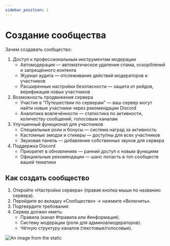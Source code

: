 ```yaml
---
sidebar_position: 1
---
```


# Создание сообщества

Зачем создавать сообщество:
1. Доступ к профессиональным инструментам модерации
    - Автомодерация — автоматическое удаление спама, оскорблений и запрещённого контента
    - Журнал аудита — отслеживание действий модераторов и участников
    - Расширенные настройки безопасности — защита от рейдов, верификация новых участников
2. Возможность продвижения сервера
    - Участие в "Путешествии по серверам" — ваш сервер могут найти новые участники через рекомендации Discord
    - Аналитика вовлечённости — статистика по активности, количеству сообщений, голосовым каналам
3. Улучшенный функционал для участников
    - Специальные роли и бонусы — система наград за активность
    - Кастомные эмодзи и стикеры — доступны для всех участников
    - Звуковая панель — добавление собственных звуков для сервера
4. Поддержка Discord
    - Приоритет в обновлениях — ранний доступ к новым функциям
    - Официальные рекомендации — шанс попасть в топ сообществ вашей тематики

## Как создать сообщество

1. Откройте «Настройки сервера» (правая кнопка мыши по названию сервера).
2. Перейдите во вкладку «Сообщество» → нажмите «Включить».
3. Подтвердите требования:
4. Сервер должен иметь:
    - Правила (канал #правила или #информация).
    - Систему модерации (роли для админов/модераторов).
    - Чёткую структуру каналов (текстовые/голосовые).

![An image from the static](/img/create_community.jpg)